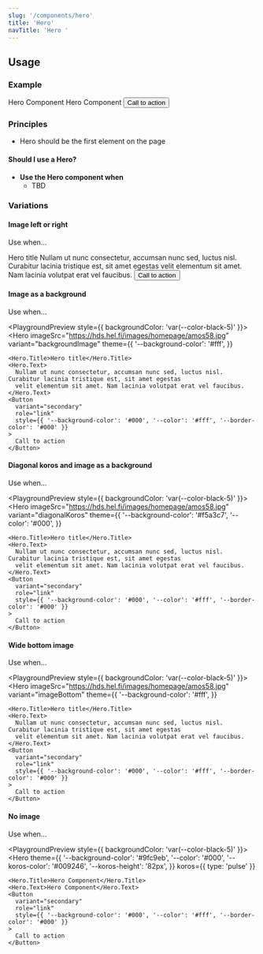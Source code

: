 ```yaml
---
slug: '/components/hero'
title: 'Hero'
navTitle: 'Hero '
---
```




## Usage

### Example

<PlaygroundPreview>
  <Hero
    theme={{
      '--background-color': '#000',
      '--color': '#fff',
      '--koros-color': '#000',
    }}
    koros={{ type: 'pulse', flipHorizontal: true }}
  >
    <Hero.Title>Hero Component</Hero.Title>
    <Hero.Text>Hero Component</Hero.Text>
    <Button
      variant="secondary"
      role="link"
      style={{ '--background-color': '#fff', '--color': '#000', '--border-color': '#fff' }}
    >
      Call to action
    </Button>
  </Hero>
</PlaygroundPreview>

### Principles

- Hero should be the first element on the page

#### Should I use a Hero?

- **Use the Hero component when**
  - TBD

### Variations

#### Image left or right

Use when...

<PlaygroundPreview>
  <Hero
    imageSrc="https://hds.hel.fi/images/homepage/amos58.jpg"
    variant="imageLeft"
    theme={{ '--background-color': '#c2a251', '--color': '#000' }}
  >
    <Hero.Title>Hero title</Hero.Title>
    <Hero.Text>
      Nullam ut nunc consectetur, accumsan nunc sed, luctus nisl. Curabitur lacinia tristique est, sit amet egestas
      velit elementum sit amet. Nam lacinia volutpat erat vel faucibus.
    </Hero.Text>
    <Button
      variant="secondary"
      role="link"
      style={{ '--background-color': '#000', '--color': '#fff', '--border-color': '#000' }}
    >
      Call to action
    </Button>
  </Hero>
</PlaygroundPreview>

#### Image as a background

Use when...

<PlaygroundPreview style={{ backgroundColor: 'var(--color-black-5)' }}>
  <Hero
    imageSrc="https://hds.hel.fi/images/homepage/amos58.jpg"
    variant="backgroundImage"
    theme={{
      '--background-color': '#fff',
    }}
  >
    <Hero.Title>Hero title</Hero.Title>
    <Hero.Text>
      Nullam ut nunc consectetur, accumsan nunc sed, luctus nisl. Curabitur lacinia tristique est, sit amet egestas
      velit elementum sit amet. Nam lacinia volutpat erat vel faucibus.
    </Hero.Text>
    <Button
      variant="secondary"
      role="link"
      style={{ '--background-color': '#000', '--color': '#fff', '--border-color': '#000' }}
    >
      Call to action
    </Button>
  </Hero>
</PlaygroundPreview>

#### Diagonal koros and image as a background

Use when...

<PlaygroundPreview style={{ backgroundColor: 'var(--color-black-5)' }}>
  <Hero
    imageSrc="https://hds.hel.fi/images/homepage/amos58.jpg"
    variant="diagonalKoros"
    theme={{
      '--background-color': '#f5a3c7',
      '--color': '#000',
    }}
  >
    <Hero.Title>Hero title</Hero.Title>
    <Hero.Text>
      Nullam ut nunc consectetur, accumsan nunc sed, luctus nisl. Curabitur lacinia tristique est, sit amet egestas
      velit elementum sit amet. Nam lacinia volutpat erat vel faucibus.
    </Hero.Text>
    <Button
      variant="secondary"
      role="link"
      style={{ '--background-color': '#000', '--color': '#fff', '--border-color': '#000' }}
    >
      Call to action
    </Button>
  </Hero>
</PlaygroundPreview>

#### Wide bottom image

Use when...

<PlaygroundPreview style={{ backgroundColor: 'var(--color-black-5)' }}>
  <Hero
    imageSrc="https://hds.hel.fi/images/homepage/amos58.jpg"
    variant="imageBottom"
    theme={{
      '--background-color': '#fff',
    }}
  >
    <Hero.Title>Hero title</Hero.Title>
    <Hero.Text>
      Nullam ut nunc consectetur, accumsan nunc sed, luctus nisl. Curabitur lacinia tristique est, sit amet egestas
      velit elementum sit amet. Nam lacinia volutpat erat vel faucibus.
    </Hero.Text>
    <Button
      variant="secondary"
      role="link"
      style={{ '--background-color': '#000', '--color': '#fff', '--border-color': '#000' }}
    >
      Call to action
    </Button>
  </Hero>
</PlaygroundPreview>

#### No image

Use when...

<PlaygroundPreview style={{ backgroundColor: 'var(--color-black-5)' }}>
  <Hero
    theme={{
      '--background-color': '#9fc9eb',
      '--color': '#000',
      '--koros-color': '#009246',
      '--koros-height': '82px',
    }}
    koros={{ type: 'pulse' }}
  >
    <Hero.Title>Hero Component</Hero.Title>
    <Hero.Text>Hero Component</Hero.Text>
    <Button
      variant="secondary"
      role="link"
      style={{ '--background-color': '#000', '--color': '#fff', '--border-color': '#000' }}
    >
      Call to action
    </Button>
  </Hero>
</PlaygroundPreview>
